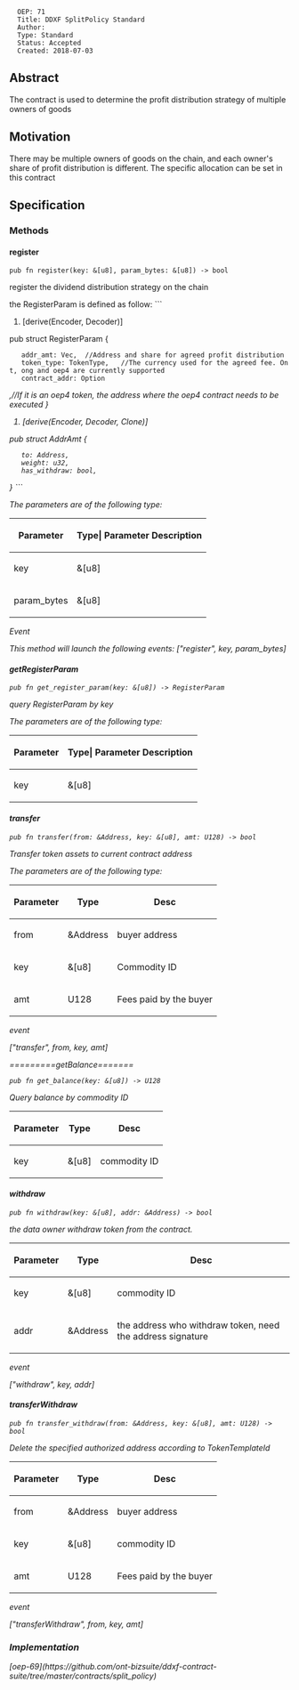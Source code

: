<pre>
  OEP: 71
  Title: DDXF SplitPolicy Standard
  Author:
  Type: Standard
  Status: Accepted
  Created: 2018-07-03
</pre>

==Abstract==


The contract is used to determine the profit distribution strategy of multiple owners of goods


==Motivation==

There may be multiple owners of goods on the chain, and each owner's share of profit distribution is different. The specific allocation can be set in this contract

==Specification==

===Methods===

====register====

<pre>
pub fn register(key: &[u8], param_bytes: &[u8]) -> bool
</pre>

register the dividend distribution strategy on the chain

the RegisterParam is defined as follow:
```
#[derive(Encoder, Decoder)]
pub struct RegisterParam {
    addr_amt: Vec<AddrAmt>,  //Address and share for agreed profit distribution
    token_type: TokenType,   //The currency used for the agreed fee. Ont, ong and oep4 are currently supported
    contract_addr: Option<Address>,//If it is an oep4 token, the address where the oep4 contract needs to be executed
}
#[derive(Encoder, Decoder, Clone)]
pub struct AddrAmt {
    to: Address,
    weight: u32,
    has_withdraw: bool,
}
```


The parameters are of the following type:

{| class = "wikitable"
! style = "text-align:center;"| Parameter
! Type| Parameter Description
|-
| key
| &[u8]
| key is also called resource_id in the other contract, used to mark the uniqueness of dividend strategy
|-
| param_bytes
| &[u8]
| the serialization result of FeeSplitModel
|}

Event

This method will launch the following events:
["register", key, param_bytes]


====getRegisterParam====

<pre>
pub fn get_register_param(key: &[u8]) -> RegisterParam
</pre>

query RegisterParam by key

The parameters are of the following type:

{| class = "wikitable"
! style = "text-align:center;"| Parameter
! Type| Parameter Description
|-
| key
| &[u8]
| key is also called resource_id in the other contract, used to mark the uniqueness of dividend strategy
|}


====transfer====

<pre>
pub fn transfer(from: &Address, key: &[u8], amt: U128) -> bool
</pre>

Transfer token assets to current contract address

The parameters are of the following type:

{| class = "wikitable"
! style = "text-align:center;"| Parameter
! Type
! Desc
|-
| from
| &Address
| buyer address
|-
| key
| &[u8]
| Commodity ID
|-
| amt
| U128
| Fees paid by the buyer
|}

event

["transfer", from, key, amt]

=========getBalance=======

<pre>
pub fn get_balance(key: &[u8]) -> U128
</pre>

Query balance by commodity ID

{| class = "wikitable"
! style = "text-align:center;"| Parameter
! Type
! Desc
|-
| key
| &[u8]
| commodity ID
|}


====withdraw====

<pre>
pub fn withdraw(key: &[u8], addr: &Address) -> bool
</pre>

the data owner withdraw token from the contract.

{| class = "wikitable"
! style = "text-align:center;"| Parameter
! Type
! Desc
|-
| key
| &[u8]
| commodity ID
|-
| addr
| &Address
| the address who withdraw token, need the address signature
|}


event

["withdraw", key, addr]



====transferWithdraw====

<pre>
pub fn transfer_withdraw(from: &Address, key: &[u8], amt: U128) -> bool
</pre>

Delete the specified authorized address according to TokenTemplateId


{| class = "wikitable"
! style = "text-align:center;"| Parameter
! Type
! Desc
|-
| from
| &Address
| buyer address
|-
| key
| &[u8]
| commodity ID
|-
| amt
| U128
| Fees paid by the buyer
|}

event

["transferWithdraw", from, key, amt]


===Implementation===

[oep-69](https://github.com/ont-bizsuite/ddxf-contract-suite/tree/master/contracts/split_policy)